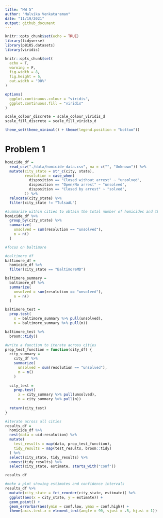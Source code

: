 ```yaml
---
title: "HW 5"
author: "Malvika Venkataraman"
date: "11/19/2021"
output: github_document
---
```


```r
knitr::opts_chunk$set(echo = TRUE)
library(tidyverse)
library(p8105.datasets)
library(viridis)

knitr::opts_chunk$set(
  echo = T,
  warning = F,
  fig.width = 8,
  fig.height = 6,
  out.width = "90%"
)

options(
  ggplot.continuous.colour = "viridis",
  ggplot.continuous.fill = "viridis"
)

scale_colour_discrete = scale_colour_viridis_d
scale_fill_discrete = scale_fill_viridis_d

theme_set(theme_minimal() + theme(legend.position = "bottom"))
```

# Problem 1

```r
homicide_df =
  read_csv("./data/homicide-data.csv", na = c("", "Unknown")) %>%
  mutate(city_state = str_c(city, state),
         resolution = case_when(
           disposition == "Closed without arrest" ~ "unsolved",
           disposition == "Open/No arrest" ~ "unsolved",
           disposition == "Closed by arrest" ~ "solved",
         )) %>%
  relocate(city_state) %>%
  filter(city_state != "TulsaAL")
```

```r
#summarize within cities to obtain the total number of homicides and the number of unsolved homicides (those for which the disposition is “Closed without arrest” or “Open/No arrest”).
homicide_df %>%
  group_by(city_state) %>%
  summarize(
    unsolved = sum(resolution == "unsolved"),
    n = n()
  )
```


```r
#focus on baltimore

#baltimore df
baltimore_df = 
  homicide_df %>%
  filter(city_state == "BaltimoreMD")

baltimore_summary = 
  baltimore_df %>%
  summarize(
    unsolved = sum(resolution == "unsolved"),
    n = n()
  )

baltimore_test =
  prop.test(
    x = baltimore_summary %>% pull(unsolved), 
    n = baltimore_summary %>% pull(n))

baltimore_test %>%
  broom::tidy()
```
```r
#write a function to iterate across cities
prop_test_function = function(city_df) {
  city_summary =
    city_df %>%
    summarize(
      unsolved = sum(resolution == "unsolved"),
      n = n()
    )
  
  city_test =
    prop.test(
      x = city_summary %>% pull(unsolved),
      n = city_summary %>% pull(n))
  
  return(city_test)
}

```

```r
#iterate across all cities
results_df =
  homicide_df %>%
  nest(data = uid:resolution) %>%
  mutate(
    test_results = map(data, prop_test_function),
    tidy_results = map(test_results, broom::tidy)
  ) %>%
  select(city_state, tidy_results) %>%
  unnest(tidy_results) %>%
  select(city_state, estimate, starts_with("conf"))

results_df
```

```r
#make a plot showing estimates and confidence intervals
results_df %>%
  mutate(city_state = fct_reorder(city_state, estimate)) %>%
  ggplot(aes(x = city_state, y = estimate)) +
  geom_point() +
  geom_errorbar(aes(ymin = conf.low, ymax = conf.high)) +
  theme(axis.text.x = element_text(angle = 90, vjust = .5, hjust = 1))
```

